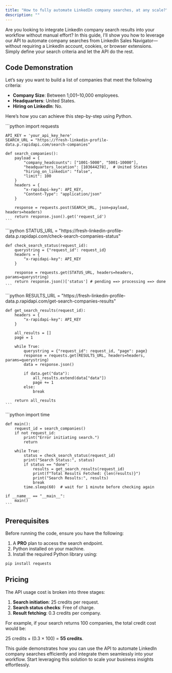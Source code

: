 ```yaml
---
title: "How to fully automate LinkedIn company searches, at any scale?"
description: ""
---
```


Are you looking to integrate LinkedIn company search results into your workflow without manual effort? In this guide, I’ll show you how to leverage our API to automate company searches from LinkedIn Sales Navigator—without requiring a LinkedIn account, cookies, or browser extensions. Simply define your search criteria and let the API do the rest.

## Code Demonstration

Let’s say you want to build a list of companies that meet the following criteria:

- **Company Size**: Between 1,001–10,000 employees.
- **Headquarters**: United States.
- **Hiring on LinkedIn**: No.

Here’s how you can achieve this step-by-step using Python.

<Steps>
  <Step title="Initiate the Search">
    ```python
    import requests

    API_KEY = 'your_api_key_here'
    SEARCH_URL = "https://fresh-linkedin-profile-data.p.rapidapi.com/search-companies"

    def search_companies():
        payload = {
            "company_headcounts": ["1001-5000", "5001-10000"],
            "headquarters_location": [103644278],  # United States
            "hiring_on_linkedin": "false",
            "limit": 100
        }
        headers = {
            "x-rapidapi-key": API_KEY,
            "Content-Type": "application/json"
        }

        response = requests.post(SEARCH_URL, json=payload, headers=headers)
        return response.json().get('request_id')
    ```
  </Step>

  <Step title="Monitor Search Progress">
    ```python
    STATUS_URL = "https://fresh-linkedin-profile-data.p.rapidapi.com/check-search-companies-status"

    def check_search_status(request_id):
        querystring = {"request_id": request_id}
        headers = {
            "x-rapidapi-key": API_KEY
        }

        response = requests.get(STATUS_URL, headers=headers, params=querystring)
        return response.json()['status'] # pending ==> processing ==> done
    ```
  </Step>

  <Step title="Retrieve Search Results">
    ```python
    RESULTS_URL = "https://fresh-linkedin-profile-data.p.rapidapi.com/get-search-companies-results"

    def get_search_results(request_id):
        headers = {
            "x-rapidapi-key": API_KEY
        }

        all_results = []
        page = 1

        while True:
            querystring = {"request_id": request_id, "page": page}
            response = requests.get(RESULTS_URL, headers=headers, params=querystring)
            data = response.json()

            if data.get("data"):
                all_results.extend(data["data"])
                page += 1
            else:
                break

        return all_results
    ```
  </Step>

  <Step title="Full Workflow">
    ```python
    import time

    def main():
        request_id = search_companies()
        if not request_id:
            print("Error initiating search.")
            return

        while True:
            status = check_search_status(request_id)
            print("Search Status:", status)
            if status == "done":
                results = get_search_results(request_id)
                print(f"Total Results Fetched: {len(results)}")
                print("Search Results:", results)
                break
            time.sleep(60)  # wait for 1 minute before checking again

    if __name__ == "__main__":
        main()
    ```
  </Step>
</Steps>

## Prerequisites

Before running the code, ensure you have the following:

1. A **PRO** plan to access the search endpoint.
2. Python installed on your machine.
3. Install the required Python library using:

```bash
pip install requests
```

## Pricing

The API usage cost is broken into three stages:

1. **Search initiation**: 25 credits per request.
2. **Search status checks**: Free of charge.
3. **Result fetching**: 0.3 credits per company.

For example, if your search returns 100 companies, the total credit cost would be:

25 credits + (0.3 × 100) = **55 credits**.

This guide demonstrates how you can use the API to automate LinkedIn company searches efficiently and integrate them seamlessly into your workflow. Start leveraging this solution to scale your business insights effortlessly.
